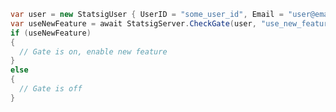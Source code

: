 ```csharp
var user = new StatsigUser { UserID = "some_user_id", Email = "user@email.com" };
var useNewFeature = await StatsigServer.CheckGate(user, "use_new_feature");
if (useNewFeature)
{
  // Gate is on, enable new feature
}
else
{
  // Gate is off
}
```

